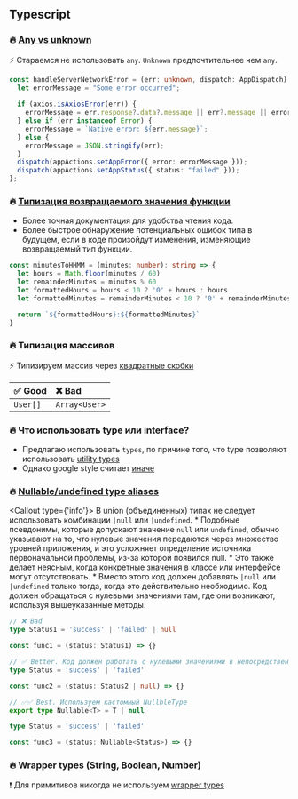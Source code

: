 
## Typescript

### 🔥 [Any vs unknown](https://google.github.io/styleguide/tsguide.html#any-unknown)
⚡ Стараемся не использовать `any`. `Unknown` предпочтительнее чем `any`.
```ts showLineNumbers /err: unknown/
const handleServerNetworkError = (err: unknown, dispatch: AppDispatch):void => {
  let errorMessage = "Some error occurred";
	
  if (axios.isAxiosError(err)) {
    errorMessage = err.response?.data?.message || err?.message || errorMessage;
  } else if (err instanceof Error) {
    errorMessage = `Native error: ${err.message}`;
  } else {
    errorMessage = JSON.stringify(err);
  }
  dispatch(appActions.setAppError({ error: errorMessage }));
  dispatch(appActions.setAppStatus({ status: "failed" }));
};
```

### 🔥 [Типизация возвращаемого значения функции](https://google.github.io/styleguide/tsguide.html#return-types)
* Более точная документация для удобства чтения кода.
* Более быстрое обнаружение потенциальных ошибок типа в будущем, если в коде произойдут изменения, изменяющие возвращаемый тип функции.

```ts showLineNumbers /string/
const minutesToHHMM = (minutes: number): string => {
  let hours = Math.floor(minutes / 60)
  let remainderMinutes = minutes % 60
  let formattedHours = hours < 10 ? '0' + hours : hours
  let formattedMinutes = remainderMinutes < 10 ? '0' + remainderMinutes : remainderMinutes

  return `${formattedHours}:${formattedMinutes}`
}
```


### 🔥 Типизация массивов
⚡ Типизируем массив через [квадратные скобки](https://google.github.io/styleguide/tsguide.html#arrayt-type)

| ✅ Good   | ❌ Bad         |
|:---------|:--------------|
| `User[]` | `Array<User>` |


### 🔥 Что использовать type или interface?
* Предлагаю использовать `types`, по причине того, что type позволяют использовать [utility types](https://www.typescriptlang.org/docs/handbook/utility-types.html)
* Однако google style считает [иначе](https://google.github.io/styleguide/tsguide.html#interfaces-vs-type-aliases)


### 🔥 [Nullable/undefined type aliases](https://google.github.io/styleguide/tsguide.html#nullableundefined-type-aliases)
<Callout type={'info'}>
    В union (объединенных) типах не следует использовать комбинации `|null` или `|undefined`.
    *  Подобные псевдонимы, которые допускают значение `null` или `undefined`, обычно указывают на то,
    что нулевые значения передаются через множество уровней приложения, и это усложняет определение
    источника первоначальной проблемы, из-за которой появился null.
    * Это также делает неясным, когда конкретные значения в классе или интерфейсе могут отсутствовать.
    * Вместо этого код должен добавлять `|null` или `|undefined` только тогда, когда это действительно необходимо.
    Код должен обращаться с нулевыми значениями там, где они возникают, используя вышеуказанные методы.
</Callout>


```ts
// ❌ Bad
type Status1 = 'success' | 'failed' | null

const func1 = (status: Status1) => {}

// ✅ Better. Код должен работать с нулевыми значениями в непосредственной близости от места их возникновения
type Status = 'success' | 'failed'

const func2 = (status: Status2 | null) => {}

// ✅✅ Best. Используем кастомный NullbleType
export type Nullable<T> = T | null

type Status = 'success' | 'failed'

const func3 = (status: Nullable<Status>) => {}
```

### 🔥 Wrapper types (String, Boolean, Number)
❗ Для примитивов никогда не используем [wrapper types](https://google.github.io/styleguide/tsguide.html#wrapper-types)
